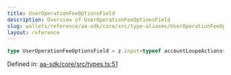 ```yaml
---
title: UserOperationFeeOptionsField
description: Overview of UserOperationFeeOptionsField
slug: wallets/reference/aa-sdk/core/src/type-aliases/UserOperationFeeOptionsField
layout: reference
---
```


```ts
type UserOperationFeeOptionsField = z.input<typeof accountLoupeActions>;
```

Defined in: [aa-sdk/core/src/types.ts:51](https://github.com/alchemyplatform/aa-sdk/blob/08da565ff1e1b5bcae4581d79993c4ed9e522c16/aa-sdk/core/src/types.ts#L51)
